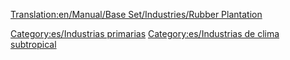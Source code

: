 [[Translation:en/Manual/Base Set/Industries/Rubber Plantation]]

{{es/Industrias| nombre=Plantación de caucho
| imagen=en/Rubberplantation.png
| climas=[[es/Manual/Clima|Subtropical]]
| acepta=Nada
| produce=[[es/Manual/Base Set/Cargos/Caucho|Caucho]]
| notas=No existe en otros [[es/Manual/Clima|climas]]
}}

[[Category:es/Industrias primarias]]
[[Category:es/Industrias de clima subtropical]]